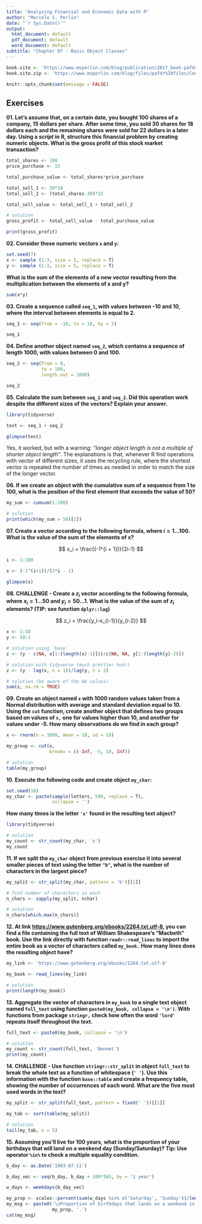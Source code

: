 ```yaml
---
title: "Analyzing Financial and Economic Data with R"
author: "Marcelo S. Perlin"
date: "`r Sys.Date()`"
output:
  html_document: default
  pdf_document: default
  word_document: default
subtitle: "Chapter 07 - Basic Object Classes"
---
```


```r
book.site <- 'https://www.msperlin.com/blog/publication/2017_book-pafdr-en/'
book.site.zip <- 'https://www.msperlin.com/blog/files/pafdr%20files/Code_Data_pafdR.zip'

knitr::opts_chunk$set(message = FALSE)
```


## Exercises

**01. Let's assume that, on a certain date, you bought 100 shares of a company, 15 dollars per share. After some time, you sold 30 shares for 18 dollars each and the remaining shares were sold for 22 dollars in a later day. Using a _script_ in R, structure this financial problem by creating numeric objects. What is the gross profit of this stock market transaction? **

```r
total_shares <- 100
price_purchase <- 15

total_purchase_value <- total_shares*price_purchase

total_sell_1 <- 30*18
total_sell_2 <- (total_shares-30)*22

total_sell_value <- total_sell_1 + total_sell_2

# solution
gross_profit <- total_sell_value - total_purchase_value

print(gross_profit)
```


**02. Consider these numeric vectors `x` and `y`:**

```r
set.seed(7)
x <- sample (1:3, size = 5, replace = T)
y <- sample (1:3, size = 5, replace = T)
```

**What is the sum of the elements of a new vector resulting from the multiplication between the elements of x and y?**

```r
sum(x*y)
```


**03. Create a sequence called `seq_1`, with values between -10 and 10, where the interval between elements is equal to 2.**

```r
seq_1 <- seq(from = -10, to = 10, by = 2)

seq_1
```


**04. Define another object named `seq_2`, which contains a sequence of length 1000, with values between 0 and 100.**

```r
seq_2 <- seq(from = 0, 
             to = 100, 
             length.out = 1000)

seq_2
```

**05. Calculate the sum between `seq_1` and `seq_2`. Did this operation work despite the different sizes of the vectors? Explain your answer.**

```r
library(tidyverse)

test <- seq_1 + seq_2

glimpse(test)
```

Yes, it worked, but with a warning: _"longer object length is not a multiple of shorter object length"_. The explanations is that, whenever R find operations with vector of different sizes, it uses the recycling rule, where the shortest vector is repeated the number of times as needed in order to match the size of the longer vector.

**06. If we create an object with the cumulative sum of a sequence from 1 to 100, what is the position of the first element that exceeds the value of 50?**

```r
my_sum <- cumsum(1:100)

# solution
print(which(my_sum > 50)[1])
```


**07. Create a vector according to the following formula, where $i=1 ... 100$. What is the value of the sum of the elements of x? **

$$
x_i = \frac{(-1^{i + 1})}{2i-1}
$$


```r
i <- 1:100

x <- (-1^(i+1))/(2*i - 1)

glimpse(x)
```


**08. CHALLENGE - Create a $z_i$ vector according to the following formula, where $x_i = 1...50$ and $y_i = 50...1$. What is the value of the sum of $z_i$ elements? (TIP: see function `dplyr::lag`)**

$$
z_i = \frac{y_i-x_{i-1}}{y_{i-2}}
$$

```r
x <- 1:50
y <- 50:1

# solution using `base`
z <- (y - c(NA, x[1:(length(x)-1)]))/c(NA, NA, y[1:(length(y)-2)])

# solution with tidyverse (much prettier huh!)
z <- (y - lag(x, n = 1))/lag(y, n = 2)

# solution (be aware of the NA values)
sum(z, na.rm = TRUE)
```


**09. Create an object named `x` with 1000 random values taken from a Normal distribution with average and standard deviation equal to 10. Using the `cut` function, create another object that defines two groups based on values of `x,` one for values higher than 10, and another for values under -5. How many observations do we find in each group? **

```r
x <- rnorm(n = 1000, mean = 10, sd = 10)

my_group <- cut(x, 
                breaks = c(-Inf, -5, 10, Inf))

# solution
table(my_group)
```


**10. Execute the following code and create object `my_char`: **

```r
set.seed(10)
my_char <- paste(sample(letters, 500, replace = T), 
                 collapse = '')
```


**How many times is the letter `'x'` found in the resulting text object?**

```r
library(tidyverse)

# solution
my_count <- str_count(my_char, 'x')
my_count 
```


**11. If we split the `my_char` object from previous exercise it into several smaller pieces of text using the letter `"b"`, what is the number of characters in the largest piece?**

```r
my_split <- str_split(my_char, pattern = 'b')[[1]]

# find number of characters in each
n_chars <- sapply(my_split, nchar)

# solution
n_chars[which.max(n_chars)]
```


**12. At link [https://www.gutenberg.org/ebooks/2264.txt.utf-8](https://www.gutenberg.org/ebooks/2264.txt.utf-8), you can find a file containing the full text of William Shakespeare's "Macbeth" book. Use the link directly with function `readr::read_lines` to import the entire book as a vector of characters called `my_book.` How many lines does the resulting object have? **

```r
my_link <- 'https://www.gutenberg.org/ebooks/2264.txt.utf-8'

my_book <- read_lines(my_link)

# solution
print(length(my_book))
```


**13. Aggregate the vector of characters in `my_book` to a single text object named `full_text` using function `paste0(my_book, collapse = '\n')`. With functions from package `stringr,` check how often the word `'lord'` repeats itself throughout the text. **

```r
full_text <- paste0(my_book, collapse = '\n')

# solution
my_count <- str_count(full_text, 'Bennet')
print(my_count)
```


**14. CHALLENGE - Use function `stringr::str_split` in object `full_text` to break the whole text as a function of whitespace (`' '`). Use this information with the function `base::table` and create a frequency table, showing the number of occurrences of each word. What are the five most used words in the text?**

```r
my_split <- str_split(full_text, pattern = fixed(' '))[[1]]

my_tab <- sort(table(my_split))

# solution
tail(my_tab, n = 5)
```

 
**15. Assuming you'll live for 100 years, what is the proportion of your birthdays that will land on a weekend day (Sunday/Saturday)? Tip: Use operator `%in%` to check a multiple equality condition.**

```r
b_day <- as.Date('1983-07-11')

b_day_vec <- seq(b_day, b_day + 100*365, by = '1 year')

w_days <- weekdays(b_day_vec)

my_prop <- scales::percent(sum(w_days %in% c('Saturday', 'Sunday'))/length(b_day_vec))
my_msg <- paste0('\nProportion of birthdays that lands on a weekend is ', 
                 my_prop, '.')
cat(my_msg)
```

 
